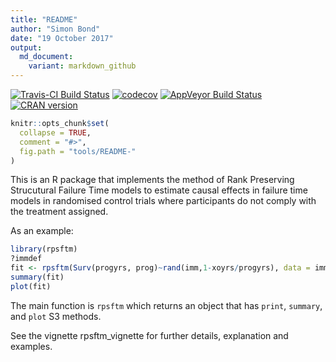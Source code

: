 ```yaml
---
title: "README"
author: "Simon Bond"
date: "19 October 2017"
output:
  md_document:
    variant: markdown_github
---
```

[![Travis-CI Build Status](https://travis-ci.org/shug0131/rpsftm.svg?branch=master)](https://travis-ci.org/shug0131/rpsftm)
[![codecov](https://codecov.io/github/shug0131/rpsftm/branch/master/graphs/badge.svg)](https://codecov.io/github/shug0131/rpsftm)
[![AppVeyor Build Status](https://ci.appveyor.com/api/projects/status/github/shug0131/rpsftm?branch=master&svg=true)](https://ci.appveyor.com/project/shug0131/rpsftm)
[![CRAN version](http://www.r-pkg.org/badges/version/rpsftm)](https://cran.r-project.org/package=rpsftm)

<!-- README.md is generated from README.Rmd. Please edit that file -->

```r
knitr::opts_chunk$set(
  collapse = TRUE,
  comment = "#>",
  fig.path = "tools/README-"
)
```

This is an R package that implements the method of Rank Preserving Strucutural Failure Time models to estimate causal effects in failure time models in randomised control trials where participants do not comply with the treatment assigned.

As an example:

```r
library(rpsftm)
?immdef
fit <- rpsftm(Surv(progyrs, prog)~rand(imm,1-xoyrs/progyrs), data = immdef, censor_time = censyrs)
summary(fit)
plot(fit)
```

The main function is `rpsftm` which returns an object that has `print`, `summary`, and `plot` S3 methods. 

See the vignette rpsftm_vignette for further details, explanation and examples.